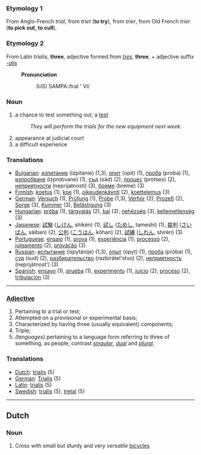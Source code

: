 === Etymology 1 ===
From Anglo-French ''trial'', from ''triet'' ('''to try'''), from ''trier'', from Old French ''trier'' ('''to pick out, to cull''').

=== Etymology 2 ===
From Latin ''trialis'', '''three''', adjective formed from ''[[tres]]'', '''three''', + adjective suffix ''[[-alis]]''

:'''Pronunciation'''
::(US) SAMPA:/traI ' Vl/

=== Noun ===

# a chance to test something out; a [[test]]
#:''They will perform the trials for the new equipment next week.''
# appearance at judicial court
# a difficult experience

===Translations===
*[[Bulgarian]]: [[изпитание]] (izpitanie) (1,3), [[опит]] (opit) (1), [[проба]] (proba) (1), [[изпробване]] (izprobvane) (1), [[съд]] (säd) (2), [[процес]] (protses) (2), [[неприятности]] (neprijatnosti) (3), [[бреме]] (breme) (3)
*[[Finnish]]: [[koetus]] (1), [[koe]] (1), [[oikeudenkäynti]] (2), [[koettelemus]] (3)
*[[German]]: [[Versuch]] (1), [[Prüfung]] (1), [[Probe]] (1,3), [[Verhör]] (2), [[Prozeß]] (2), [[Sorge]] (3), [[Kummer]] (3), [[Belästigung]] (3)
*[[Hungarian]]: [[próba]] (1), [[tárgyalás]] (2), [[bai]] (3), [[nehézség]] (3), [[kellemetlenség]] (3)
*[[Japanese]]: [[試験]] ([[しけん]], shikén) (1), [[試し]] ([[ためし]], tameshí) (1), [[裁判]] ([[さいばん]], sáiban) (2), [[公判]] ([[こうはん]], kōhan) (2), [[試練]] ([[しれん]], shirén) (3)
*[[Portuguese]]: [[ensaio]] (1), [[prova]] (1), [[experiência]] (1), [[processo]] (2), [[julgamento]] (2), [[provação]] (3)
*[[Russian]]: [[испытание]] (ispytánije) (1,3), [[опыт]] (ópyt) (1), [[проба]] (próba) (1), [[суд]] (sud) (2), [[разбирательство]] (razbirátel'stvo) (2), [[неприятность]] (neprijátnost') (3)
*[[Spanish]]: [[ensayo]] (1), [[prueba]] (1), [[experimento]] (1), [[juicio]] (2), [[proceso]] (2), [[tribulación]] (3)

----
=== [[Adjective]] ===
# Pertaining to a trial or test;
# Attempted on a provisional or experimental basis;
# Characterized by having three (usually equivalent) components;
# Triple;
# ''(languages)'' pertaining to a language form referring to three of something, as people; contrast ''[[singular]]'', ''[[dual]]'' and ''[[plural]]''.

===Translations===
*[[Dutch]]: [[trialis]] (5)
*[[German]]: [[Trialis]] (5)
*[[Latin]]: [[trialis]] (5)
*[[Swedish]]: [[trialis]] (5), [[tretal]] (5)

----
==Dutch==
===Noun===

# Cross with small but sturdy and very ''versatile'' [[bicycles]]